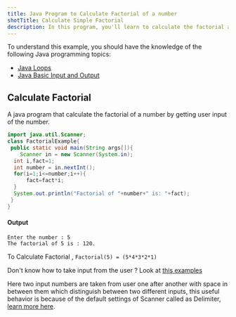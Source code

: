 ```yaml
---
title: Java Program to Calculate Factorial of a number
shotTitle: Calculate Simple Factorial
description: In this program, you'll learn to calculate the factorial and display final value on screen/terminal
---
```


To understand this example, you should have the knowledge of the following Java programming topics:

- [Java Loops](/docs/for-loop)
- [Java Basic Input and Output](/docs/basic-input-output)

## Calculate Factorial

A java program that calculate the factorial of a number by getting user input of the number.

```java
import java.util.Scanner;
class FactorialExample{  
 public static void main(String args[]){  
    Scanner in = new Scanner(System.in);
  int i,fact=1;  
  int number = in.nextInt();   
  for(i=1;i<=number;i++){    
      fact=fact*i;    
  }    
  System.out.println("Factorial of "+number+" is: "+fact);    
 }  
}  
```

#### Output

```text
Enter the number : 5
The factorial of 5 is : 120.
```

To Calculate Factorial ,
```Factorial(5) = (5*4*3*2*1)```



<TipInfo>

Don't know how to take input from the user ? Look at [this examples](/docs/basic-input-output#java-input)

Here two input numbers are taken from user one after another with space in between them which distinguish between two different inputs, this useful behavior is because of the default settings of Scanner called as Delimiter, [learn more here](https://www.javatpoint.com/post/java-scanner-delimiter-method).

</TipInfo>
